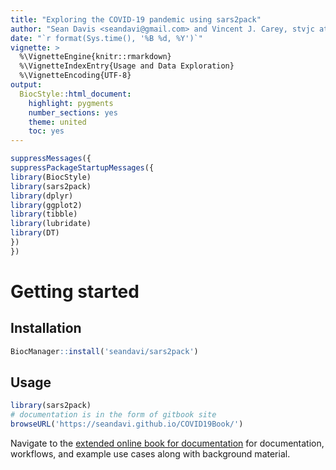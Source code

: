 ```yaml
---
title: "Exploring the COVID-19 pandemic using sars2pack"
author: "Sean Davis <seandavi@gmail.com> and Vincent J. Carey, stvjc at channing.harvard.edu"
date: "`r format(Sys.time(), '%B %d, %Y')`"
vignette: >
  %\VignetteEngine{knitr::rmarkdown}
  %\VignetteIndexEntry{Usage and Data Exploration}
  %\VignetteEncoding{UTF-8}
output:
  BiocStyle::html_document:
    highlight: pygments
    number_sections: yes
    theme: united
    toc: yes
---
```


```r
suppressMessages({
suppressPackageStartupMessages({
library(BiocStyle)
library(sars2pack)
library(dplyr)
library(ggplot2)
library(tibble)
library(lubridate)
library(DT)
})
})
```
# Getting started

## Installation

```r
BiocManager::install('seandavi/sars2pack')
```

## Usage

```r
library(sars2pack)
# documentation is in the form of gitbook site
browseURL('https://seandavi.github.io/COVID19Book/')
```

Navigate to the [extended online book for
documentation](https://seandavi.github.io/COVID19Book/) for
documentation, workflows, and example use cases along with background
material.
